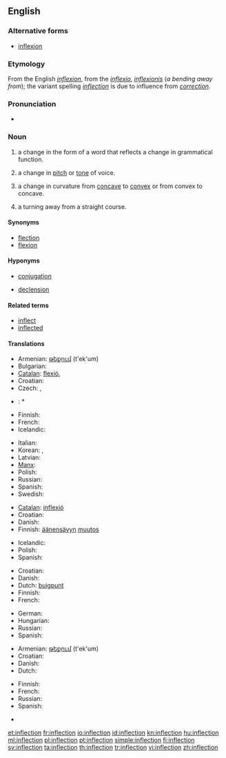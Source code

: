 {{selfref|For inflection templates, see [[Wiktionary:Inflection templates]].}}
==English==
{{wikipedia}}

===Alternative forms===
* [[inflexion]]

===Etymology===
From the English ''[[inflexion]]'', from the {{etyl|la}} ''[[inflexio]]'', ''[[inflexionis]]'' (''a bending away from''); the variant spelling ''[[inflection]]'' is due to influence from ''[[correction]]''.

===Pronunciation===
* {{audio|en-us-inflection.ogg|Audio (US)}}

===Noun===
{{en-noun|s|-}}

# {{grammar}} a change in the form of a word that reflects a change in grammatical function.
# a change in [[pitch]] or [[tone]] of voice.
# {{context|mathematics}} a change in curvature from [[concave]] to [[convex]] or from convex to concave.
# a turning away from a straight course.

====Synonyms====
* [[flection]]
* [[flexion]]

====Hyponyms====
* {{sense|grammar}} [[conjugation]]
* {{sense|grammar}} [[declension]]

====Related terms====
* [[inflect]]
* [[inflected]]

====Translations====
{{trans-top|change in the form of a word that reflects a change in grammatical function}}
* Armenian: [[թեքում]] (t'ek'um)
* Bulgarian: {{t|bg|склонение|n|sc=Cyrl}}
* [[Catalan]]: [[flexió]], {{f}}
* Croatian: {{t-|hr|fleksija|f}}
* Czech: {{t-|cs|flexe|f}}, {{t-|cs|ohýbání|n}}
* {{ttbc|da}}: {{t|da|bøjning}}*
* Finnish: {{t-|fi|taivutus}}
* French: {{t+|fr|inflexion}}
* Icelandic: {{t-|is|beyging|f}}
{{trans-mid}}
* Italian: {{t-|it|desinenza|f}}
* Korean: {{t|ko|굴절|tr=gul-jeol,屈折|sc=Kore}}, {{t|ko|어형변화|tr=eo-hyeong-byeon-hwa,語形變化|sc=Kore}}
* Latvian: {{t|lv|locīšana|f}}
* [[Manx]]: {{t|gv|lhoobey|m}}
* Polish: {{t+|pl|odmiana|f}}
* Russian: {{t+|ru|склонение|n|tr=sklon'énije}}
* Spanish: {{t+|es|flexión|f}}
* Swedish: {{t|sv|böjning}}
{{trans-bottom}}

{{trans-top|change in pitch or tone of voice}}
* [[Catalan]]: [[inflexió]] {{f}}
* Croatian: {{t-|hr|infleksija|f}}
* Danish: {{t-|da|modulation}}
* Finnish: [[äänensävy|äänensävyn]] [[muutos]]
{{trans-mid}}
* Icelandic: {{t-|is|raddblær|m}}
* Polish: {{t|pl|modulacja|f}}
* Spanish: {{t-|es|inflexión|f}}
{{trans-bottom}}

{{trans-top|change in curvature from concave to convex or from convex to concave}}
* Croatian: {{t-|hr|infleksija|f}}
* Danish: {{t|da|vendepunkt}}
* Dutch: [[buigpunt]] {{n}}
* Finnish: {{t-|fi|käännepiste}}
* French: {{t-|fr|point d'inflexion}}
{{trans-mid}}
* German: {{t+|de|Wendepunkt|m}}
* Hungarian: {{t|hu|inflexió}}
* Russian: {{t+|ru|перегиб|n|tr=p'er'egíb}}
* Spanish: {{t-|es|punto de inflexión}}
{{trans-bottom}}

{{trans-top|turning away from a straight course}}
* Armenian: [[թեքում]] (t'ek'um)
* Croatian: {{t-|hr|otklon|m}}
* Danish: {{t-|da|afvigelse}}
* Dutch: {{t+|nl|bocht}}
{{trans-mid}}
* Finnish: {{t-|fi|suunnanmuutos}}
* French: {{t+|fr|inflexion}}
* Russian: {{t+|ru|отклонение|n|tr=otklon'énije}}
* Spanish: {{t-|es|inflexión}}
{{trans-bottom}}

* {{ttbc|cy}} {{t-|cy|treiglad|m|xs=Welsh}}

[[et:inflection]]
[[fr:inflection]]
[[io:inflection]]
[[id:inflection]]
[[kn:inflection]]
[[hu:inflection]]
[[ml:inflection]]
[[pl:inflection]]
[[pt:inflection]]
[[simple:inflection]]
[[fi:inflection]]
[[sv:inflection]]
[[ta:inflection]]
[[th:inflection]]
[[tr:inflection]]
[[vi:inflection]]
[[zh:inflection]]